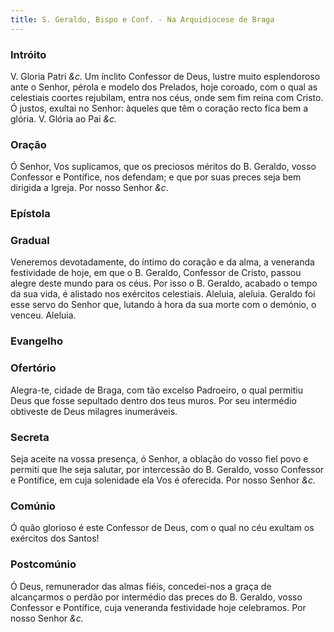 ```yaml
---
title: S. Geraldo, Bispo e Conf. - Na Arquidiocese de Braga
---
```



### Intróito

<div class="grid grid-cols-2 gap-5">
  <span class="text-justify">
    <em></em>
    V. Gloria Patri <em>&c.</em>
  </span>
  <span class="text-justify">
    Um ínclito Confessor de Deus, lustre muito esplendoroso ante o Senhor,
    pérola e modelo dos Prelados, hoje coroado, com o qual as celestiais coortes
    rejubilam, entra nos céus, onde sem fim reina com Cristo. Ó justos, exultai
    no Senhor: àqueles que têm o coração recto fica bem a glória. V. Glória ao
    Pai <em>&c.</em>
  </span>
</div>

### Oração

<div class="grid grid-cols-2 gap-5">
  <span class="text-justify"></span>
  <span class="text-justify">
    Ó Senhor, Vos suplicamos, que os preciosos méritos do B. Geraldo, vosso
    Confessor e Pontífice, nos defendam; e que por suas preces seja bem dirigida
    a Igreja. Por nosso Senhor <em>&c.</em>
  </span>
</div>

### Epístola

<LinkCard
  href="/missal/comum/10martires#epístola"
  title="Mártires - Missa Sancti tui"
/>

### Gradual

<div class="grid grid-cols-2 gap-5">
  <span class="text-justify"></span>
  <span class="text-justify">
    Veneremos devotadamente, do íntimo do coração e da alma, a veneranda
    festividade de hoje, em que o B. Geraldo, Confessor de Cristo, passou alegre
    deste mundo para os céus. Por isso o B. Geraldo, acabado o tempo da sua
    vida, é alistado nos exércitos celestiais.
  </span>
  <span class="text-justify"></span>
  <span class="text-justify">
    Aleluia, aleluia. Geraldo foi esse servo do Senhor que, lutando à hora da
    sua morte com o demónio, o venceu. Aleluia.
  </span>
</div>

### Evangelho

<LinkCard
  href="/missal/comum/14confessoresnaopontifices1#evangelho"
  title="Confessores não Pontífices - Missa Os justi"
/>

### Ofertório

<div class="grid grid-cols-2 gap-5">
  <span class="text-justify"></span>
  <span class="text-justify">
    Alegra-te, cidade de Braga, com tão excelso Padroeiro, o qual permitiu Deus
    que fosse sepultado dentro dos teus muros. Por seu intermédio obtiveste de
    Deus milagres inumeráveis.
  </span>
</div>

### Secreta

<div class="grid grid-cols-2 gap-5">
  <span class="text-justify"></span>
  <span class="text-justify">
    Seja aceite na vossa presença, ó Senhor, a oblação do vosso fiel povo e
    permiti que lhe seja salutar, por intercessão do B. Geraldo, vosso Confessor
    e Pontífice, em cuja solenidade ela Vos é oferecida. Por nosso Senhor
    <em>&c.</em>
  </span>
</div>

### Comúnio

<div class="grid grid-cols-2 gap-5">
  <span class="text-justify"></span>
  <span class="text-justify">
    Ó quão glorioso é este Confessor de Deus, com o qual no céu exultam os
    exércitos dos Santos!
  </span>
</div>

### Postcomúnio

<div class="grid grid-cols-2 gap-5">
  <span class="text-justify"></span>
  <span class="text-justify">
    Ó Deus, remunerador das almas fiéis, concedei-nos a graça de alcançarmos o
    perdão por intermédio das preces do B. Geraldo, vosso Confessor e Pontífice,
    cuja veneranda festividade hoje celebramos. Por nosso Senhor <em>&c.</em>
  </span>
</div>
